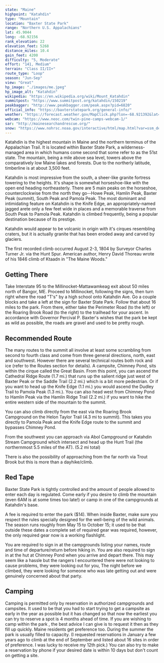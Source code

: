 ```yaml
---
state: "Maine"
highpoint: "Katahdin"
type: "Mountain"
location: "Baxter State Park"
range: "Northern U.S. Appalachians"
lat: 45.9044
long: -68.92156
rank_elevation: 22
elevation_feet: 5268
distance_miles: 10.4
gain_feet: 4200
difficulty: "5, Moderate"
effort: "141, Medium"
terrain: "Class II/II+"
route_type: "Loop"
season: "Jun-Sep"
view: "Great"
hp_image: "./images/me.jpeg"
hp_image_alt: "Katahdin"
wikipedia: "https://en.wikipedia.org/wiki/Mount_Katahdin"
summitpost: "https://www.summitpost.org/katahdin/150219"
peakbagger: "http://www.peakbagger.com/peak.aspx?pid=6820"
official_info: "https://baxterstatepark.org/general-info/"
weather: "https://forecast.weather.gov/MapClick.php?lon=-68.921392&lat=45.904362"
webcam: "https://www.neoc.com/twin-pine-camps-webcam-1/"
sar: "http://mainesearchandrescue.org/"
snow: "https://www.nohrsc.noaa.gov/interactive/html/map.html?var=ssm_depth&min_x=-68.9909801607608&min_y=45.8043617248535&max_x=-68.8518085355282&max_y=46.0043617248535&bgvar=dem&shdvar=shading&title=0&width=800&height=450&font=0&lbl=m&palette=0&h_o=0&metric=0&lp=0&no_header=0&snap=1&o7=1&o9=1&o11=1&o13=1"
---
```


Katahdin is the highest mountain in Maine and the northern terminus of the Appalachian Trail. It is located within Baxter State Park, a wilderness-managed area in which humans come second that some refer to as the 51st state. The mountain, being a mile above sea level, towers above the comparatively low Maine lakes and forests. Due to the northerly latitude, timberline is at about 3,500 feet.

Katahdin is most impressive from the south, a sheer-like granite fortress towering to the heights. It's shape is somewhat horseshoe-like with the open end heading northeasterly. There are 5 main peaks on the horseshoe, counterclockwise from the north they go--Howe Peak, Hamlin Peak, Baxter Peak (summit), South Peak and Pamola Peak. The most dominant and intimidating feature on Katahdin is the Knife Edge, an appropriately-named jagged arete only a few feet wide in places and a memorable traverse from South Peak to Pamola Peak. Katahdin is climbed frequently, being a popular destination because of its prestige.

Katahdin would appear to be volcanic in origin with it's cirques resembling craters, but it is actually granite that has been eroded away and carved by glaciers.

The first recorded climb occurred August 2-3, 1804 by Surveyor Charles Turner Jr. via the Hunt Spur. American author, Henry David Thoreau wrote of his 1846 climb of Ktaadn in "The Maine Woods."

## Getting There
Take Interstate 95 to the Millinocket-Mattawamkeag exit about 50 miles north of Bangor, ME. Proceed to Millinocket, following the signs, then turn right where the road "T's" by a high school onto Katahdin Ave. Go a couple blocks and take a left at the sign for Baxter State Park. Follow that about 16 miles to the park. From there, either take the Perimeter Road (to the left) or the Roaring Brook Road (to the right) to the trailhead for your ascent. In accordance with Governor Percival P. Baxter's wishes that the park be kept as wild as possible, the roads are gravel and used to be pretty rough.

## Recommended Route
The many routes to the summit all involve at least some scrambling from second to fourth class and come from three general directions, north, east and southwest. However there are several technical routes both rock and ice (refer to the Routes section for details). A campsite, Chimney Pond, sits within the cirque called the Great Basin. From this point, you can ascend the Cathedral Ridge Route (1.7 mi.) that runs up the salient ridge just west of Baxter Peak or the Saddle Trail (2.2 mi.) which is a bit more pedestrian. Or if you want to head up the Knife Edge (1.1 mi.) you would ascend the Dudley Trail to Pamola Peak (1.3 mi.). You can also head west from Chimney Pond to Hamlin Peak via the Hamlin Ridge Trail (2.2 mi.) if you want to hike the entire western side of the mountain to the summit.

You can also climb directly from the east via the Roaring Brook Campground on the Helon Taylor Trail (4.3 mi to summit). This takes you directly to Pamola Peak and the Knife Edge route to the summit and bypasses Chimney Pond.

From the southwest you can approach via Abol Campground or Katahdin Stream Campground which intersect and head up the Hunt Trail (the northernmost 5.5 miles of the AT). (5.2 mi total)

There is also the possibility of approaching from the far north via Trout Brook but this is more than a dayhike/climb.

## Red Tape
Baxter State Park is tightly controlled and the amount of people allowed to enter each day is regulated. Come early if you desire to climb the mountain (even 6AM is at some times too late!) or camp in one of the campgrounds at Katahdin's base.

A fee is required to enter the park ($14). When inside Baxter, make sure you respect the rules specially designed for the well-being of the wild animals. The season runs roughly from May 15 to October 15; it used to be that outside these dates a complete set of required gear was required, however, the only required gear now is a working flashlight.

You are required to sign in at the campgrounds listing your names, route and time of departure/return before hiking in. You are also required to sign in at the hut at Chimney Pond when you arrive and depart there. This may seem like a hassle but the rangers I encountered there were not looking to cause problems, they were looking out for you, The night before we climbed, they were looking for someone who was late getting out and were genuinely concerned about that party.

## Camping
Camping is permitted only by reservation in authorized campgrounds and campsites. It used to be that you had to start trying to get a campsite as early in the year as possible but it has changed so that now the earliest you can try to reserve a spot is 4 months ahead of time. If you are wishing to camp within the park , the best advice I can give is to request it then as they fill up quickly. Maine residents get preference too. During the summer the park is usually filled to capacity. (I requested reservations in January a few years ago to climb at the end of September and listed about 16 sites in order of preference. I was lucky to receive my 12th pick.) You can also try to make a reservation by phone if your desired date is within 10 days but don't count on getting a site.
